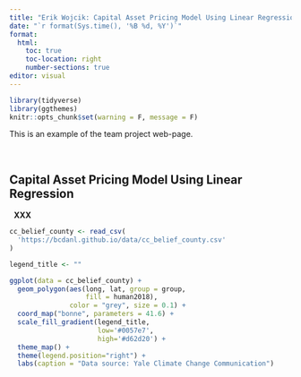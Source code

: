```yaml
---
title: "Erik Wojcik: Capital Asset Pricing Model Using Linear Regression "
date: "`r format(Sys.time(), '%B %d, %Y')`"
format:
  html:
    toc: true
    toc-location: right
    number-sections: true
editor: visual
---
```


```r
library(tidyverse)
library(ggthemes)
knitr::opts_chunk$set(warning = F, message = F)

```

This is an example of the team project web-page.

<br>

## Capital Asset Pricing Model Using Linear Regression

  **XXX**

```r
cc_belief_county <- read_csv(
  'https://bcdanl.github.io/data/cc_belief_county.csv'
)
```

```r

legend_title <- ""

ggplot(data = cc_belief_county) +
  geom_polygon(aes(long, lat, group = group, 
                   fill = human2018),
               color = "grey", size = 0.1) +
  coord_map("bonne", parameters = 41.6) + 
  scale_fill_gradient(legend_title, 
                      low='#0057e7', 
                      high='#d62d20') +
  theme_map() + 
  theme(legend.position="right") +
  labs(caption = "Data source: Yale Climate Change Communication")
```

